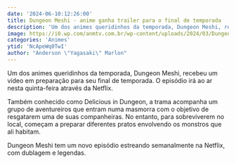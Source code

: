 ```yaml
---
date: '2024-06-10:12:26:00'
title: Dungeon Meshi - anime ganha trailer para o final de temporada
description: 'Um dos animes queridinhos da temporada, Dungeon Meshi, recebeu um vídeo em preparação para seu final de temporada. O episódio irá ao ar nesta quinta-feira através da Netflix.'
image: https://i0.wp.com/anmtv.com.br/wp-content/uploads/2024/03/Dungeon-Delicious.jpg
categories: 'Animes'
ytid: 'NcApeWq0TwI'
author: "Anderson \"Yagasaki\" Marlon"
---
```


Um dos animes queridinhos da temporada, Dungeon Meshi, recebeu um vídeo em preparação para seu final de temporada. O episódio irá ao ar nesta quinta-feira através da Netflix.

Também conhecido como Delicious in Dungeon, a trama acompanha um grupo de aventureiros que entram numa masmorra com o objetivo de resgatarem uma de suas companheiras. No entanto, para sobreviverem no local, começam a preparar diferentes pratos envolvendo os monstros que ali habitam.

Dungeon Meshi tem um novo episódio estreando semanalmente na Netflix, com dublagem e legendas.
